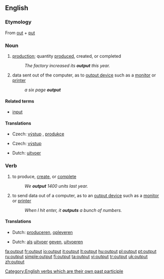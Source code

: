 ==English==
{{wikipedia}}
===Etymology===
From [[out]] + [[put]]

===Noun===
{{en-noun|s|-}}

# {{economics}} [[production]]; quantity [[produce]]d, created, or completed
#: ''The factory increased its '''output''' this year.''
# {{computing}} data sent out of the computer, as to [[output device]] such as a [[monitor]] or [[printer]]
#: ''a six page '''output'''''

====Related terms====
* [[input]]

====Translations====
{{trans-top|production; quantity produced, created, or completed}}
* Czech: [[výstup]] {{m}}, [[produkce]] {{f}}
{{trans-mid}}
{{trans-bottom}}

{{trans-top|data sent out of the computer}}
* Czech: [[výstup]] {{m}}
{{trans-mid}}
* Dutch: [[uitvoer]]
{{trans-bottom}}

===Verb===
{{en-verb|outputs|outputting|output}}

# {{economics}} to produce, [[create]], or [[complete]]
#: ''We '''output''' 1400 units last year.''
# {{computing}} to send data out of a computer, as to an [[output device]] such as a [[monitor]] or [[printer]]
#: ''When I hit enter, it '''outputs''' a bunch of numbers.''

====Translations====
{{trans-top|produce or create}}
* Dutch: [[produceren]], [[opleveren]]
{{trans-mid}}
{{trans-bottom}}

{{trans-top|send data to out of a computer}}
* Dutch: [[als]] [[uitvoer]] [[geven]], [[uitvoeren]]
{{trans-mid}}
{{trans-bottom}}

[[Category:English verbs which are their own past participle]]

[[fa:output]]
[[fr:output]]
[[io:output]]
[[it:output]]
[[lt:output]]
[[hu:output]]
[[pl:output]]
[[pt:output]]
[[ru:output]]
[[simple:output]]
[[fi:output]]
[[ta:output]]
[[vi:output]]
[[tr:output]]
[[uk:output]]
[[zh:output]]